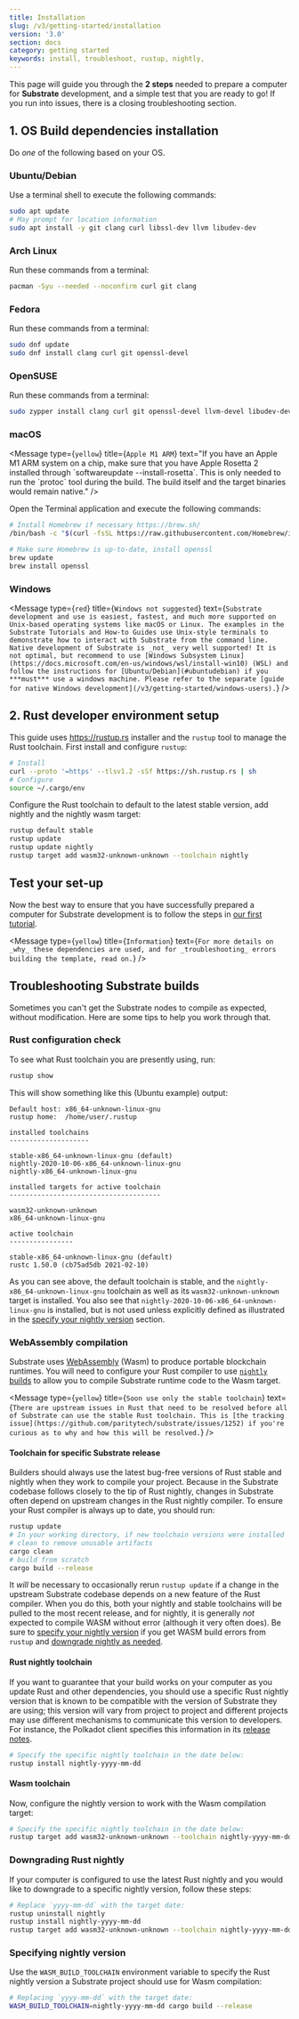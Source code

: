 ```yaml
---
title: Installation
slug: /v3/getting-started/installation
version: '3.0'
section: docs
category: getting started
keywords: install, troubleshoot, rustup, nightly,
---
```


This page will guide you through the **2 steps** needed to prepare a computer for **Substrate** development, and a simple test that you are ready to go! If you run into issues, there is a closing troubleshooting section.

## 1. OS Build dependencies installation

Do _one_ of the following based on your OS.

### Ubuntu/Debian

Use a terminal shell to execute the following commands:

```bash
sudo apt update
# May prompt for location information
sudo apt install -y git clang curl libssl-dev llvm libudev-dev
```

### Arch Linux

Run these commands from a terminal:

```bash
pacman -Syu --needed --noconfirm curl git clang
```

### Fedora

Run these commands from a terminal:

```bash
sudo dnf update
sudo dnf install clang curl git openssl-devel
```

### OpenSUSE

Run these commands from a terminal:

```bash
sudo zypper install clang curl git openssl-devel llvm-devel libudev-devel
```

### macOS

<Message
  type={`yellow`}
  title={`Apple M1 ARM`}
  text="If you have an Apple M1 ARM system on a chip, make sure that you have Apple Rosetta 2 installed through \`softwareupdate --install-rosetta\`. This is only needed to run the \`protoc\` tool during the build. The build itself and the target binaries would remain native."
/>

Open the Terminal application and execute the following commands:

```bash
# Install Homebrew if necessary https://brew.sh/
/bin/bash -c "$(curl -fsSL https://raw.githubusercontent.com/Homebrew/install/master/install.sh)"

# Make sure Homebrew is up-to-date, install openssl
brew update
brew install openssl
```

### Windows

<Message
  type={`red`}
  title={`Windows not suggested`}
  text={`
  Substrate development and use is easiest, fastest, and much more supported on Unix-based operating systems like macOS or Linux.
  The examples in the Substrate Tutorials and How-to Guides use Unix-style terminals to demonstrate how to interact with Substrate from the command line.
  Native development of Substrate is _not_ very well supported! It is not optimal, but recommend to use [Windows Subsystem Linux](https://docs.microsoft.com/en-us/windows/wsl/install-win10) (WSL) and follow the instructions for [Ubuntu/Debian](#ubuntudebian) if you ***must*** use a windows machine.
  Please refer to the separate [guide for native Windows development](/v3/getting-started/windows-users).
  `}
/>

## 2. Rust developer environment setup

This guide uses <https://rustup.rs> installer and the `rustup` tool to manage the Rust toolchain.
First install and configure `rustup`:

```bash
# Install
curl --proto '=https' --tlsv1.2 -sSf https://sh.rustup.rs | sh
# Configure
source ~/.cargo/env
```

Configure the Rust toolchain to default to the latest stable version, add nightly and the nightly wasm target:

```bash
rustup default stable
rustup update
rustup update nightly
rustup target add wasm32-unknown-unknown --toolchain nightly
```

## Test your set-up

Now the best way to ensure that you have successfully prepared a computer for Substrate development is to follow the steps in [our first tutorial](/tutorials/v3/create-your-first-substrate-chain).

<Message
  type={`yellow`}
  title={`Information`}
  text={`
  For more details on _why_ these dependencies are used, and for _troubleshooting_ errors building the template, read on.
  `}
/>

## Troubleshooting Substrate builds

Sometimes you can't get the Substrate nodes to compile as expected, without modification.
Here are some tips to help you work through that.

### Rust configuration check

To see what Rust toolchain you are presently using, run:

```bash
rustup show
```

This will show something like this (Ubuntu example) output:

```text
Default host: x86_64-unknown-linux-gnu
rustup home:  /home/user/.rustup

installed toolchains
--------------------

stable-x86_64-unknown-linux-gnu (default)
nightly-2020-10-06-x86_64-unknown-linux-gnu
nightly-x86_64-unknown-linux-gnu

installed targets for active toolchain
--------------------------------------

wasm32-unknown-unknown
x86_64-unknown-linux-gnu

active toolchain
----------------

stable-x86_64-unknown-linux-gnu (default)
rustc 1.50.0 (cb75ad5db 2021-02-10)
```

As you can see above, the default toolchain is stable, and the `nightly-x86_64-unknown-linux-gnu` toolchain as well as its `wasm32-unknown-unknown` target is installed.
You also see that `nightly-2020-10-06-x86_64-unknown-linux-gnu` is installed, but is not used unless explicitly defined as illustrated in the [specify your nightly version](#specifying-nightly-version) section.

### WebAssembly compilation

Substrate uses [WebAssembly](https://webassembly.org) (Wasm) to produce portable blockchain runtimes.
You will need to configure your Rust compiler to use [`nightly` builds](https://doc.rust-lang.org/book/appendix-07-nightly-rust.html) to allow you to compile Substrate runtime code to the Wasm target.

<Message
  type={`yellow`}
  title={`Soon use only the stable toolchain`}
  text={`
  There are upstream issues in Rust that need to be resolved before all of Substrate can use the stable Rust toolchain.
  This is [the tracking issue](https://github.com/paritytech/substrate/issues/1252) if you're curious as to why and how this will be resolved.
  `}
/>

#### Toolchain for specific Substrate release

Builders should always use the latest bug-free versions of Rust stable and nightly when they work to compile your project.
Because in the Substrate codebase follows closely to the tip of Rust nightly, changes in Substrate often depend on upstream changes in the Rust nightly compiler.
To ensure your Rust compiler is always up to date, you should run:

```bash
rustup update
# In your working directory, if new toolchain versions were installed
# clean to remove unusable artifacts
cargo clean
# build from scratch
cargo build --release
```

It _will_ be necessary to occasionally rerun `rustup update` if a change in the upstream Substrate codebase depends on a new feature of the Rust compiler.
When you do this, both your nightly and stable toolchains will be pulled to the most recent release, and for nightly, it is generally _not_ expected to compile WASM without error (although it very often does).
Be sure to [specify your nightly version](#specifying-nightly-version) if you get WASM build errors from `rustup` and [downgrade nightly as needed](#downgrading-rust-nightly).

#### Rust nightly toolchain

If you want to guarantee that your build works on your computer as you update Rust and other dependencies, you should use a specific Rust nightly version that is known to be compatible with the version of Substrate they are using; this version will vary from project to project and different projects may use different mechanisms to communicate this version to developers.
For instance, the Polkadot client specifies this information in its [release notes](https://github.com/paritytech/polkadot/releases).

```bash
# Specify the specific nightly toolchain in the date below:
rustup install nightly-yyyy-mm-dd
```

#### Wasm toolchain

Now, configure the nightly version to work with the Wasm compilation target:

```bash
# Specify the specific nightly toolchain in the date below:
rustup target add wasm32-unknown-unknown --toolchain nightly-yyyy-mm-dd
```

### Downgrading Rust nightly

If your computer is configured to use the latest Rust nightly and you would like to downgrade to a specific nightly version, follow these steps:

```sh
# Replace `yyyy-mm-dd` with the target date:
rustup uninstall nightly
rustup install nightly-yyyy-mm-dd
rustup target add wasm32-unknown-unknown --toolchain nightly-yyyy-mm-dd
```

### Specifying nightly version

Use the `WASM_BUILD_TOOLCHAIN` environment variable to specify the Rust nightly version a Substrate project should use for Wasm compilation:

```bash
# Replacing `yyyy-mm-dd` with the target date:
WASM_BUILD_TOOLCHAIN=nightly-yyyy-mm-dd cargo build --release
```

<br />
<Message
  type={`yellow`}
  title={`Only Wasm uses nightly`}
  text={`
  Note that this only builds _the Wasm runtime_ with the specified nightly.
  The rest of project will be compiled with **your default toolchain**, i.e. the latest installed stable toolchain.
  `}
/>
